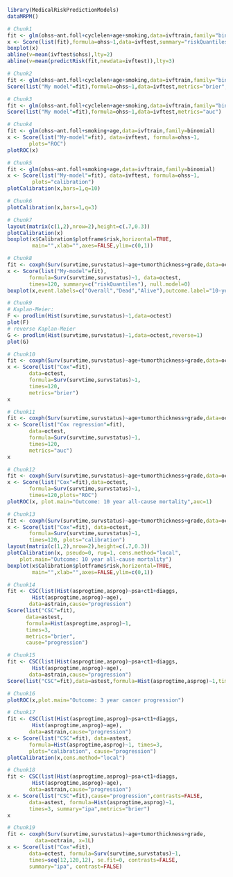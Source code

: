 ```r
library(MedicalRiskPredictionModels)
dataMRPM() 
```

```r
# Chunk1
fit <- glm(ohss~ant.foll+cyclelen+age+smoking,data=ivftrain,family="binomial")
x <- Score(list(fit),formula=ohss~1,data=ivftest,summary="riskQuantiles")
boxplot(x)
abline(v=mean(ivftest$ohss),lty=2)
abline(v=mean(predictRisk(fit,newdata=ivftest)),lty=3) 
```

```r
# Chunk2
fit <- glm(ohss~ant.foll+cyclelen+age+smoking,data=ivftrain,family="binomial")
Score(list("My model"=fit),formula=ohss~1,data=ivftest,metrics="brier",summary="ipa") 
```

```r
# Chunk3
fit <- glm(ohss~ant.foll+cyclelen+age+smoking,data=ivftrain,family="binomial")
Score(list("My model"=fit),formula=ohss~1,data=ivftest,metrics="auc") 
```

```r
# Chunk4
fit <- glm(ohss~ant.foll+smoking+age,data=ivftrain,family=binomial)
x <- Score(list("My-model"=fit), data=ivftest, formula=ohss~1,
	   plots="ROC")
plotROC(x) 
```

```r
# Chunk5
fit <- glm(ohss~ant.foll+smoking+age,data=ivftrain,family=binomial)
x <- Score(list("My-model"=fit), data=ivftest, formula=ohss~1,
	    plots="calibration")
plotCalibration(x,bars=1,q=10) 
```

```r
# Chunk6
plotCalibration(x,bars=1,q=3) 
```

```r
# Chunk7
layout(matrix(c(1,2),nrow=2),height=c(.7,0.3))
plotCalibration(x)
boxplot(x$Calibration$plotframe$risk,horizontal=TRUE, 
        main="",xlab="",axes=FALSE,ylim=c(0,1)) 
```

```r
# Chunk8
fit <- coxph(Surv(survtime,survstatus)~age+tumorthickness+grade,data=octrain,x=1)
x <- Score(list("My-model"=fit),
	   formula=Surv(survtime,survstatus)~1, data=octest,
	   times=120, summary=c("riskQuantiles"), null.model=0)
boxplot(x,event.labels=c("Overall","Dead","Alive"),outcome.label="10-year\nmortality") 
```

```r
# Chunk9
# Kaplan-Meier:
F <- prodlim(Hist(survtime,survstatus)~1,data=octest)
plot(F)
# reverse Kaplan-Meier
G <- prodlim(Hist(survtime,survstatus)~1,data=octest,reverse=1)
plot(G) 
```

```r
# Chunk10
fit <- coxph(Surv(survtime,survstatus)~age+tumorthickness+grade,data=octrain,x=1)
x <- Score(list("Cox"=fit),
	   data=octest,
	   formula=Surv(survtime,survstatus)~1,
	   times=120,
	   metrics="brier")
x 
```

```r
# Chunk11
fit <- coxph(Surv(survtime,survstatus)~age+tumorthickness+grade,data=octrain,x=1)
x <- Score(list("Cox regression"=fit),
	   data=octest,
	   formula=Surv(survtime,survstatus)~1,
	   times=120,
	   metrics="auc")
x 
```

```r
# Chunk12
fit <- coxph(Surv(survtime,survstatus)~age+tumorthickness+grade,data=octrain,x=1L)
x <- Score(list("Cox"=fit),data=octest,
	   formula=Surv(survtime,survstatus)~1,
	   times=120,plots="ROC")
plotROC(x, plot.main="Outcome: 10 year all-cause mortality",auc=1) 
```

```r
# Chunk13
fit <- coxph(Surv(survtime,survstatus)~age+tumorthickness+grade,data=octrain,x=1L)
x <- Score(list("Cox"=fit), data=octest,
	   formula=Surv(survtime,survstatus)~1,
	   times=120, plots="calibration")
layout(matrix(c(1,2),nrow=2),height=c(.7,0.3))
plotCalibration(x, pseudo=0, rug=1, cens.method="local",
	plot.main="Outcome: 10 year all-cause mortality")
boxplot(x$Calibration$plotframe$risk,horizontal=TRUE,
        main="",xlab="",axes=FALSE,ylim=c(0,1)) 
```

```r
# Chunk14
fit <- CSC(list(Hist(asprogtime,asprog)~psa+ct1+diaggs,
		Hist(asprogtime,asprog)~age),
	   data=astrain,cause="progression")
Score(list("CSC"=fit),
      data=astest,
      formula=Hist(asprogtime,asprog)~1,
      times=3,
      metrics="brier",
      cause="progression") 
```

```r
# Chunk15
fit <- CSC(list(Hist(asprogtime,asprog)~psa+ct1+diaggs,
		Hist(asprogtime,asprog)~age),
	   data=astrain,cause="progression")
Score(list("CSC"=fit),data=astest,formula=Hist(asprogtime,asprog)~1,times=3,metrics="auc",cause="progression") 
```

```r
# Chunk16
plotROC(x,plot.main="Outcome: 3 year cancer progression") 
```

```r
# Chunk17
fit <- CSC(list(Hist(asprogtime,asprog)~psa+ct1+diaggs,
		Hist(asprogtime,asprog)~age),
	   data=astrain,cause="progression")
x <- Score(list("CSC"=fit), data=astest,
	   formula=Hist(asprogtime,asprog)~1, times=3,
	   plots="calibration", cause="progression")
plotCalibration(x,cens.method="local") 
```

 ```r
 # Chunk18
 fit <- CSC(list(Hist(asprogtime,asprog)~psa+ct1+diaggs,
		 Hist(asprogtime,asprog)~age),
	    data=astrain,cause="progression")
 x <- Score(list("CSC"=fit),cause="progression",contrasts=FALSE,
	    data=astest, formula=Hist(asprogtime,asprog)~1,
	    times=3, summary="ipa",metrics="brier")
 x 
 ```

```r
# Chunk19
fit <- coxph(Surv(survtime,survstatus)~age+tumorthickness+grade,
	     data=octrain, x=1L)
x <- Score(list("Cox"=fit),
	   data=octest, formula=Surv(survtime,survstatus)~1,
	   times=seq(12,120,12), se.fit=0, contrasts=FALSE,
	   summary="ipa", contrast=FALSE) 
```

